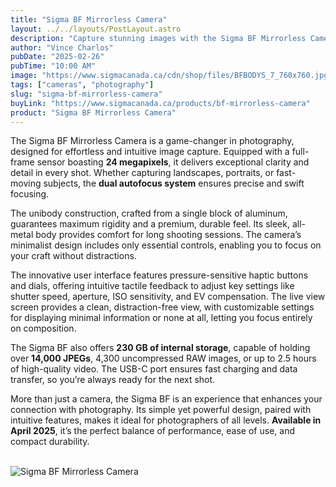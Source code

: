 ```yaml
---
title: "Sigma BF Mirrorless Camera"
layout: ../../layouts/PostLayout.astro
description: "Capture stunning images with the Sigma BF Mirrorless Camera, designed for both professional photographers and enthusiasts."
author: "Vince Charlos"
pubDate: "2025-02-26"
pubTime: "10:00 AM"
image: "https://www.sigmacanada.ca/cdn/shop/files/BFBODYS_7_760x760.jpg?v=1740408402"
tags: ["cameras", "photography"]
slug: "sigma-bf-mirrorless-camera"
buyLink: "https://www.sigmacanada.ca/products/bf-mirrorless-camera"
product: "Sigma BF Mirrorless Camera"
---
```


The Sigma BF Mirrorless Camera is a game-changer in photography, designed for effortless and intuitive image capture. Equipped with a full-frame sensor boasting **24 megapixels**, it delivers exceptional clarity and detail in every shot. Whether capturing landscapes, portraits, or fast-moving subjects, the **dual autofocus system** ensures precise and swift focusing.

The unibody construction, crafted from a single block of aluminum, guarantees maximum rigidity and a premium, durable feel. Its sleek, all-metal body provides comfort for long shooting sessions. The camera’s minimalist design includes only essential controls, enabling you to focus on your craft without distractions.

The innovative user interface features pressure-sensitive haptic buttons and dials, offering intuitive tactile feedback to adjust key settings like shutter speed, aperture, ISO sensitivity, and EV compensation. The live view screen provides a clean, distraction-free view, with customizable settings for displaying minimal information or none at all, letting you focus entirely on composition.

The Sigma BF also offers **230 GB of internal storage**, capable of holding over **14,000 JPEGs**, 4,300 uncompressed RAW images, or up to 2.5 hours of high-quality video. The USB-C port ensures fast charging and data transfer, so you’re always ready for the next shot.

More than just a camera, the Sigma BF is an experience that enhances your connection with photography. Its simple yet powerful design, paired with intuitive features, makes it ideal for photographers of all levels. **Available in April 2025**, it’s the perfect balance of performance, ease of use, and compact durability.

&nbsp;<br />
![Sigma BF Mirrorless Camera](https://www.sigmacanada.ca/cdn/shop/files/BFBODYS_11_761x988.jpg?v=1740408402)

